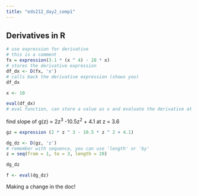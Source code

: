 ```yaml
---
title: "eds212_day2_comp1"
---
```


## Derivatives in R

```r
# use expression for derivative
# this is a comment
fx = expression(3.1 * (x ^ 4) - 28 * x)
# stores the derivative expression
df_dx <- D(fx, 'x')
# calls back the derivative expression (shows you)
df_dx

x <- 10

eval(df_dx)
# eval function, can store a value as x and evaluate the derivative at that value
```

find slope of g(z) = 2z^3^ -10.5z^2^ + 4.1 at z = 3.6

```r
gz = expression (2 * z ^ 3 - 10.5 * z ^ 2 + 4.1)

dg_dz <- D(gz, 'z')
# remember with sequence, you can use 'length' or 'by'
z = seq(from = 1, to = 3, length = 20)

dg_dz

f <- eval(dg_dz)
```

Making a change in the doc!
